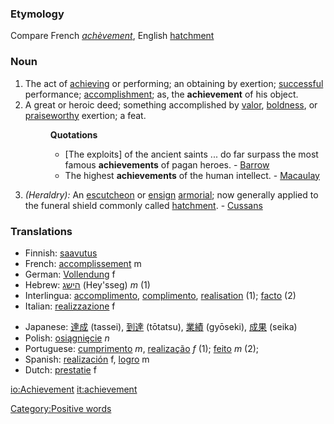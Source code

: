 ===Etymology===
Compare French ''[[achèvement]]'', English [[hatchment]]
===Noun===
#The act of [[achieving]] or performing; an obtaining by exertion; [[successful]] performance; [[accomplishment]]; as, the '''achievement''' of his object.
# A great or heroic deed; something accomplished by [[valor]], [[boldness]], or [[praiseworthy]] exertion; a feat.
#:'''Quotations'''
#:*[The exploits] of the ancient saints ... do far surpass the most famous '''achievements''' of pagan heroes. - [[Barrow]]
#:*The highest '''achievements''' of the human intellect. - [[Macaulay]]
#''(Heraldry):'' An [[escutcheon]] or [[ensign]] [[armorial]]; now generally applied to the funeral shield commonly called [[hatchment]]. - [[Cussans]]

=== Translations ===
{{top}}
*Finnish: [[saavutus]]
*French: [[accomplissement]] m
*German: [[Vollendung]] f
*Hebrew: [[הישג]] (Hey'sseg) ''m'' (1)
*Interlingua: [[accomplimento]], [[complimento]], [[realisation]] (1); [[facto]] (2)
*Italian: [[realizzazione]] f
{{mid}}
*Japanese: [[達成]] (tassei), [[到達]] (tōtatsu), [[業績]] (gyōseki), [[成果]] (seika)
*Polish: [[osiągnięcie]] ''n''
*Portuguese: [[cumprimento]] ''m'', [[realização]] ''f'' (1); [[feito]] ''m'' (2); 
*Spanish: [[realización]] f, [[logro]] m
*Dutch: [[prestatie]] f
{{bottom}}

[[Category:Positive words]]

[[io:Achievement]]
[[it:achievement]]